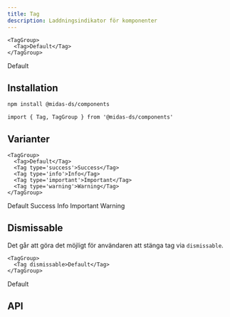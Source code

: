 ```yaml
---
title: Tag
description: Laddningsindikator för komponenter
---
```



<ComponentHeader
  name='Tag'
  friendlyName='Tag'
  overrideHeadlessLink=''
/>

```tsx
<TagGroup>
  <Tag>Default</Tag>
</TagGroup>
```

<div className='card'>
  <TagGroup aria-label='Taggar'>
    <Tag>Default</Tag>
  </TagGroup>
</div>

## Installation

```bash npm2yarn
npm install @midas-ds/components
```

```tsx
import { Tag, TagGroup } from '@midas-ds/components'
```

## Varianter

```tsx
<TagGroup>
  <Tag>Default</Tag>
  <Tag type='success'>Success</Tag>
  <Tag type='info'>Info</Tag>
  <Tag type='important'>Important</Tag>
  <Tag type='warning'>Warning</Tag>
</TagGroup>
```

<div className='card'>
  <TagGroup aria-label='Taggar'>
    <Tag>Default</Tag>
    <Tag type='success'>Success</Tag>
    <Tag type='info'>Info</Tag>
    <Tag type='important'>Important</Tag>
    <Tag type='warning'>Warning</Tag>
  </TagGroup>
</div>

## Dismissable

Det går att göra det möjligt för användaren att stänga tag via `dismissable`.

```tsx
<TagGroup>
  <Tag dismissable>Default</Tag>
</TagGroup>
```

<div className='card'>
  <TagGroup aria-label='Taggar'>
    <Tag dismissable>Default</Tag>
  </TagGroup>
</div>

## API

<PropTable name='Tag' />
